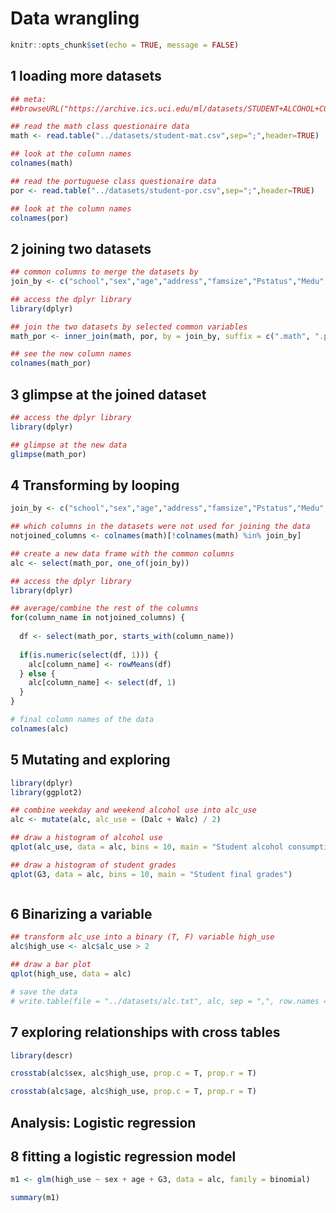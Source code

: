 # Data wrangling

```r
knitr::opts_chunk$set(echo = TRUE, message = FALSE)
```


## 1 loading more datasets

```r

## meta: 
##browseURL("https://archive.ics.uci.edu/ml/datasets/STUDENT+ALCOHOL+CONSUMPTION")

## read the math class questionaire data
math <- read.table("../datasets/student-mat.csv",sep=";",header=TRUE)

## look at the column names
colnames(math)

## read the portuguese class questionaire data
por <- read.table("../datasets/student-por.csv",sep=";",header=TRUE)

## look at the column names
colnames(por)

```
## 2 joining two datasets
```r

## common columns to merge the datasets by
join_by <- c("school","sex","age","address","famsize","Pstatus","Medu","Fedu","Mjob","Fjob","reason","nursery","internet")

## access the dplyr library
library(dplyr)

## join the two datasets by selected common variables
math_por <- inner_join(math, por, by = join_by, suffix = c(".math", ".por"))

## see the new column names
colnames(math_por)
```

## 3 glimpse at the joined dataset

```r

## access the dplyr library
library(dplyr)

## glimpse at the new data
glimpse(math_por) 

```
## 4 Transforming by looping

```r


join_by <- c("school","sex","age","address","famsize","Pstatus","Medu","Fedu","Mjob","Fjob","reason","nursery","internet")

## which columns in the datasets were not used for joining the data
notjoined_columns <- colnames(math)[!colnames(math) %in% join_by]

## create a new data frame with the common columns
alc <- select(math_por, one_of(join_by))

## access the dplyr library
library(dplyr)

## average/combine the rest of the columns
for(column_name in notjoined_columns) {
  
  df <- select(math_por, starts_with(column_name))
  
  if(is.numeric(select(df, 1))) {
    alc[column_name] <- rowMeans(df)
  } else {
    alc[column_name] <- select(df, 1)
  }
}

# final column names of the data
colnames(alc)
```

## 5 Mutating and exploring
```r

library(dplyr)
library(ggplot2)

## combine weekday and weekend alcohol use into alc_use
alc <- mutate(alc, alc_use = (Dalc + Walc) / 2)

## draw a histogram of alcohol use
qplot(alc_use, data = alc, bins = 10, main = "Student alcohol consumption")

## draw a histogram of student grades
qplot(G3, data = alc, bins = 10, main = "Student final grades")



```

## 6 Binarizing a variable
```r
## transform alc_use into a binary (T, F) variable high_use
alc$high_use <- alc$alc_use > 2

## draw a bar plot
qplot(high_use, data = alc)

# save the data
# write.table(file = "../datasets/alc.txt", alc, sep = ",", row.names = F)
```

## 7 exploring relationships with cross tables
```r


library(descr)

crosstab(alc$sex, alc$high_use, prop.c = T, prop.r = T)

crosstab(alc$age, alc$high_use, prop.c = T, prop.r = T)

```
## Analysis: Logistic regression

## 8 fitting a logistic regression model

```r


m1 <- glm(high_use ~ sex + age + G3, data = alc, family = binomial)

summary(m1)


```
